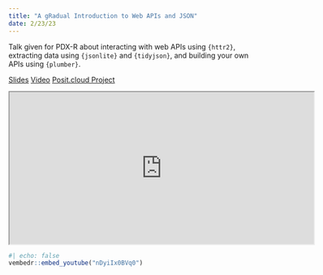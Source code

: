 ```yaml
---
title: "A gRadual Introduction to Web APIs and JSON"
date: 2/23/23
---
```


Talk given for PDX-R about interacting with web APIs using `{httr2}`, extracting data using `{jsonlite}` and `{tidyjson}`, and building your own APIs using `{plumber}`.

[Slides](https://laderast.github.io/intro_apis_json/){.btn .btn-primary role="button"}
[Video](https://youtu.be/nDyiIx0BVq0){.btn .btn-primary role="button"}
[Posit.cloud Project](https://posit.cloud/content/5481225){.btn .btn-primary role="button"}


<iframe class="slide-deck" src="https://laderast.github.io/intro_apis_json/#/title-slide" height=300 width=600></iframe>

```r
#| echo: false
vembedr::embed_youtube("nDyiIx0BVq0")
```


